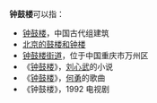 '''钟鼓楼'''可以指：
* [[钟鼓楼|钟鼓楼]]，中国古代组建筑
*[[北京鼓楼和钟楼|北京的鼓楼和钟楼]]
* [[钟鼓楼街道|钟鼓楼街道]]，位于中国重庆市万州区
* 《[[钟鼓楼_(小说)|钟鼓楼]]》，[[刘心武|刘心武]]的小说
* 《[[钟鼓楼_(歌曲)|钟鼓楼]]》，[[何勇_(歌手)|何勇]]的歌曲
* 《钟鼓楼》，1992 电视剧
{{disambig|Cat=三字中國相關消歧義}}